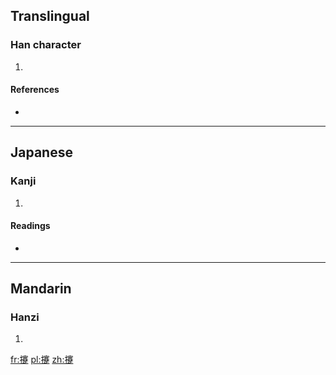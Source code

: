 ==Translingual==

===Han character===
{{Han char|rn=64|rad=手|as=17|sn=20|four=5308<sub>1</sub>|canj=手十廿人 (QJTO)}}

# {{defn|Han|sort=手17}}

====References====
* {{Han ref|kx=0462.470|dkj=12976|dj=0812.060|hdz=31986.030|uh=6513|ud=25875|bh=F44E|bd=62542}}

----

==Japanese==

===Kanji===
{{ja-kanji|grade=|rs=手17}}

# {{defn|Japanese|sort=手17}}

====Readings====
* {{ja-readings|on=[[けん]] (ken)|kun=[[とる]] (toru)}}

----

==Mandarin==

===Hanzi===
{{cmn-hanzi|pin=[[qiān]] ([[qian1]])|wg=ch'ien<sup>1</sup>}}

# {{defn|Mandarin|sort=手17}}

[[fr:攓]]
[[pl:攓]]
[[zh:攓]]